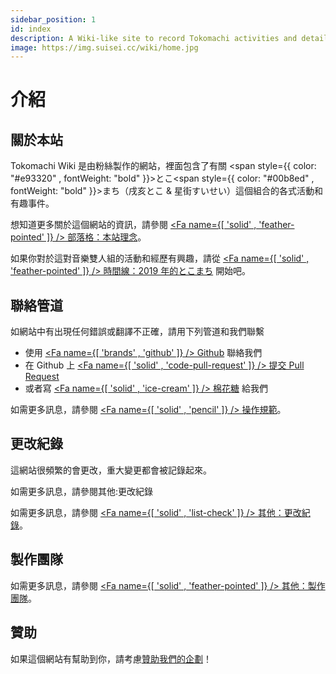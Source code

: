 ```yaml
---
sidebar_position: 1
id: index
description: A Wiki-like site to record Tokomachi activities and details. This site is fan-made, unofficial and non-profit.
image: https://img.suisei.cc/wiki/home.jpg
---
```



# 介紹

<TkmtIntro />

## 關於本站

Tokomachi Wiki 是由粉絲製作的網站，裡面包含了有關 <span style={{ color: "#e93320" , fontWeight: "bold" }}>とこ</span><span style={{ color: "#00b8ed" , fontWeight: "bold" }}>まち</span>（戌亥とこ & 星街すいせい）這個組合的各式活動和有趣事件。

想知道更多關於這個網站的資訊，請參閱 [<Fa name={[ 'solid' , 'feather-pointed' ]} /> 部落格：本站理念](/blog#the-purpose)。

如果你對於這對音樂雙人組的活動和經歷有興趣，請從 [<Fa name={[ 'solid' , 'feather-pointed' ]} /> 時間線：2019 年的とこまち](/timeline/2019) 開始吧。

## 聯絡管道

如網站中有出現任何錯誤或翻譯不正確，請用下列管道和我們聯繫

- 使用 [<Fa name={[ 'brands' , 'github' ]} /> Github](https://github.com/aozaki-kuro/tokomachi-wiki-neo/issues/new) 聯絡我們
- 在 Github 上 [<Fa name={[ 'solid' , 'code-pull-request' ]} /> 提交 Pull Request](https://github.com/aozaki-kuro/tokomachi-wiki-neo/pulls)
- 或者寫 [<Fa name={[ 'solid' , 'ice-cream' ]} /> 棉花糖](https://marshmallow-qa.com/aozaki__) 給我們

如需更多訊息，請參閱 [<Fa name={[ 'solid' , 'pencil' ]} /> 操作規範](/blog/handbook)。

## 更改紀錄

這網站很頻繁的會更改，重大變更都會被記錄起來。

如需更多訊息，請參閱其他:更改紀錄

如需更多訊息，請參閱 [<Fa name={[ 'solid' , 'list-check' ]} /> 其他：更改紀錄](/special/changelog)。

## 製作團隊

如需更多訊息，請參閱 [<Fa name={[ 'solid' , 'feather-pointed' ]} /> 其他：製作團隊](/special/credit)。

## 贊助

如果這個網站有幫助到你，請考慮[贊助我們的企劃](https://ko-fi.com/F1F46CGFC)！
